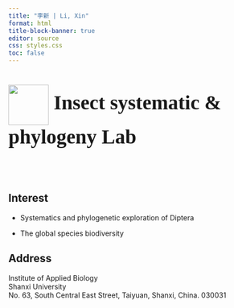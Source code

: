 ```yaml
---
title: "李新 | Li, Xin"
format: html
title-block-banner: true
editor: source
css: styles.css
toc: false
---
```


<div style="align:left;font-size:40px;font-weight:bold;font-family:&#39;HarmonyOS Sans&#39;"> <img src="logo.webp" style="vertical-align:middle;width:80px"/> Insect systematic & phylogeny Lab
</div>
</br>

## Interest

-   Systematics and phylogenetic exploration of Diptera

-   The global species biodiversity


## Address

Institute of Applied Biology\
Shanxi University\
No. 63, South Central East Street, Taiyuan, Shanxi, China. 030031
